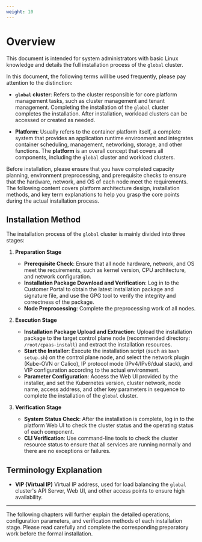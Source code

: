 ```yaml
---
weight: 10
---
```


# Overview

This document is intended for system administrators with basic Linux knowledge and details the full installation process of the <Term name="productShort" /> `global` cluster.

In this document, the following terms will be used frequently, please pay attention to the distinction:

-   **`global` cluster**: Refers to the cluster responsible for core platform management tasks, such as cluster management and tenant management. Completing the installation of the `global` cluster completes the <Term name="productShort" /> installation. After installation, workload clusters can be accessed or created as needed.

-   **Platform**: Usually refers to the container platform itself, a complete system that provides an application runtime environment and integrates container scheduling, management, networking, storage, and other functions. The **platform** is an overall concept that covers all components, including the `global` cluster and workload clusters.

<Directive type="info" title="INFO">
Before installation, please ensure that you have completed capacity planning, environment preprocessing, and prerequisite checks to ensure that the hardware, network, and OS of each node meet the requirements.
The following content covers platform architecture design, installation methods, and key term explanations to help you grasp the core points during the actual installation process.
</Directive>

## Installation Method

The installation process of the `global` cluster is mainly divided into three stages:

1.  **Preparation Stage**
    -   **Prerequisite Check**: Ensure that all node hardware, network, and OS meet the requirements, such as kernel version, CPU architecture, and network configuration.
    -   **Installation Package Download and Verification**: Log in to the Customer Portal to obtain the latest installation package and signature file, and use the GPG tool to verify the integrity and correctness of the package.
    -   **Node Preprocessing**: Complete the preprocessing work of all nodes.

2.  **Execution Stage**
    -   **Installation Package Upload and Extraction**: Upload the installation package to the target control plane node (recommended directory: `/root/cpaas-install`) and extract the installation resources.
    -   **Start the Installer**: Execute the installation script (such as `bash setup.sh`) on the control plane node, and select the network plugin (Kube-OVN or Calico), IP protocol mode (IPv4/IPv6/dual stack), and VIP configuration according to the actual environment.
    -   **Parameter Configuration**: Access the Web UI provided by the installer, and set the Kubernetes version, cluster network, node name, access address, and other key parameters in sequence to complete the installation of the `global` cluster.

3.  **Verification Stage**
    -   **System Status Check**: After the installation is complete, log in to the platform Web UI to check the cluster status and the operating status of each component.
    -   **CLI Verification**: Use command-line tools to check the cluster resource status to ensure that all services are running normally and there are no exceptions or failures.

## Terminology Explanation

-   **VIP (Virtual IP)**
    Virtual IP address, used for load balancing the `global` cluster's API Server, Web UI, and other access points to ensure high availability.

---

The following chapters will further explain the detailed operations, configuration parameters, and verification methods of each installation stage. Please read carefully and complete the corresponding preparatory work before the formal installation.
